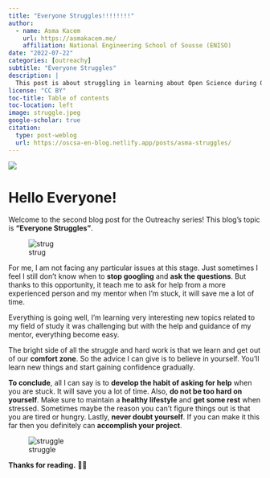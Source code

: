 ```yaml
---
title: "Everyone Struggles!!!!!!!!"
author:
  - name: Asma Kacem
    url: https://asmakacem.me/
    affiliation: National Engineering School of Sousse (ENISO)
date: "2022-07-22"
categories: [outreachy]
subtitle: "Everyone Struggles"
description: |
  This post is about struggling in learning about Open Science during Outreachy intership and how to deal with it.
license: "CC BY"
toc-title: Table of contents
toc-location: left
image: struggle.jpeg
google-scholar: true
citation:
  type: post-weblog
  url: https://oscsa-en-blog.netlify.app/posts/asma-struggles/
---
```


::: column-page
![](struggle.jpeg){fig-align="center"}
:::

# Hello Everyone!

Welcome to the second blog post for the Outreachy series! This blog's topic is **"Everyone Struggles"**.

![strug](https://user-images.githubusercontent.com/73066984/180395131-4b72f48f-4419-4448-9459-6b9f836d9cbd.png)

For me, I am not facing any particular issues at this stage. Just sometimes I feel I still don't know when to **stop googling** and **ask the questions**. But thanks to this opportunity, it teach me to ask for help from a more experienced person and my mentor when I'm stuck, it will save me a lot of time.

Everything is going well, I'm learning very interesting new topics related to my field of study it was challenging but with the help and guidance of my mentor, everything become easy.

The bright side of all the struggle and hard work is that we learn and get out of our **comfort zone**. So the advice I can give is to believe in yourself. You'll learn new things and start gaining confidence gradually.

**To conclude**, all I can say is to **develop the habit of asking for help** when you are stuck. It will save you a lot of time. Also, **do not be too hard on yourself**. Make sure to maintain a **healthy lifestyle** and **get some rest** when stressed. Sometimes maybe the reason you can't figure things out is that you are tired or hungry. Lastly, **never doubt yourself**. If you can make it this far then you definitely can **accomplish your project**.

![struggle](https://user-images.githubusercontent.com/73066984/180396706-6e5e338e-85ff-41a2-903b-55f685777af9.png)

**Thanks for reading.** 💫✨
